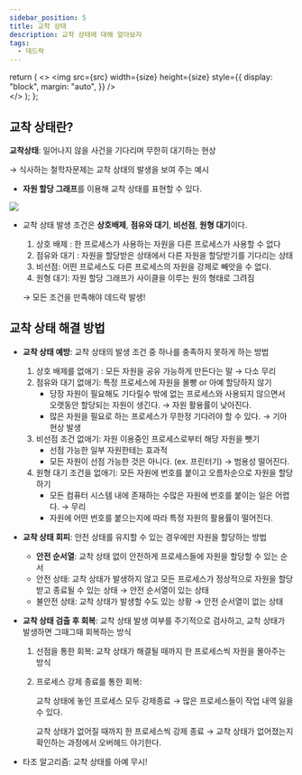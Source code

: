 ```yaml
---
sidebar_position: 5
title: 교착 상태
description: 교착 상태에 대해 알아보자
tags:
  - 데드락
---
```


  return (
    <>
      <img
        src={src}
        width={size}
        height={size}
        style={{
          display: "block",
          margin: "auto",
        }}
      />
      <br />
    </>
  );
};

## 교착 상태란?



**교착상태**: 일어나지 않을 사건을 기다리며 무한히 대기하는 현상

→ 식사하는 철학자문제는 교착 상태의 발생을 보여 주는 예시

- **자원 할당 그래프**를 이용해 교착 상태를 표현할 수 있다.
<Image src="https://user-images.githubusercontent.com/64428916/209498964-7491e096-c2a5-4112-8216-75094f70b613.png" size="700" />
    
- 교착 상태 발생 조건은 **상호배제**, **점유와 대기**, **비선점**, **원형 대기**이다.
    1. 상호 배제 : 한 프로세스가 사용하는 자원을 다른 프로세스가 사용할 수 없다
    2. 점유와 대기 : 자원을 할당받은 상태에서 다른 자원을 할당받기를 기다리는 상태
    3. 비선점: 어떤 프로세스도 다른 프로세스의 자원을 강제로 빼앗을 수 없다.
    4. 원형 대기: 자원 할당 그래프가 사이클을 이루는 원의 형태로 그려짐
    
    → 모든 조건을 만족해야 데드락 발생!
    

## 교착 상태 해결 방법


- **교착 상태 예방**: 교착 상태의 발생 조건 중 하나를 충족하지 못하게 하는 방법
    1. 상호 배제를 없애기 : 모든 자원을 공유 가능하게 만든다는 말 → 다소 무리
    2. 점유와 대기 없애기: 특정 프로세스에 자원을 몰빵 or 아예 할당하지 않기
        - 당장 자원이 필요해도 기다릴수 밖에 없는 프로세스와 사용되지 않으면서 오랫동안 할당되는 자원이 생긴다. → 자원 활용률이 낮아진다.
        - 많은 자원을 필요로 하는 프로세스가 무한정 기다려야 할 수 있다. → 기아 현상 발생
    3. 비선점 조건 없애기: 자원 이용중인 프로세스로부터 해당 자원을 뺏기
        - 선점 가능한 일부 자원한테는 효과적
        - 모든 자원이 선점 가능한 것은 아니다. (ex. 프린터기) → 범용성 떨어진다.
    4. 원형 대기 조건을 없애기: 모든 자원에 번호를 붙이고 오름차순으로 자원을 할당하기
        - 모든 컴퓨터 시스템 내에 존재하는 수많은 자원에 번호를 붙이는 일은 어렵다. → 무리
        - 자원에 어떤 번호를 붙으는지에 따라 특정 자원의 활용률이 떨어진다.
- **교착 상태 회피**: 안전 상태를 유지할 수 있는 경우에만 자원을 할당하는 방법
    - **안전 순서열**: 교착 상태 없이 안전하게 프로세스들에 자원을 할당할 수 있는 순서
    - 안전 상태: 교착 상태가 발생하지 않고 모든 프로세스가 정상적으로 자원을 할당받고 종료될 수 있는 상태 → 안전 순서열이 있는 상태
    - 불안전 상태: 교착 상태가 발생할 수도 있는 상황 → 안전 순서열이 없는 상태
- **교착 상태 검출 후 회복**: 교착 상태 발생 여부를 주기적으로 검사하고, 교착 상태가 발생하면 그때그때 회복하는 방식
    1. 선점을 통한 회복: 교착 상태가 해결될 때까지 한 프로세스씩 자원을 몰아주는 방식
    2. 프로세스 강제 종료를 통한 회복: 
        
        교착 상태에 놓인 프로세스 모두 강제종료 → 많은 프로세스들이 작업 내역 잃을 수 있다.
        
        교착 상태가 없어질 때까지 한 프로세스씩 강제 종료 → 교착 상태가 없어졌는지 확인하는 과정에서 오버헤드 야기한다.
        
- 타조 알고리즘: 교착 상태를 아예 무시!